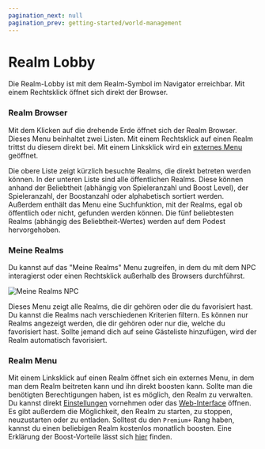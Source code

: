 ```yaml
---
pagination_next: null  
pagination_prev: getting-started/world-management
---
```


# Realm Lobby

Die Realm-Lobby ist mit dem Realm-Symbol im Navigator erreichbar. Mit einem Rechtsklick öffnet sich direkt der Browser.

### Realm Browser

Mit dem Klicken auf die drehende Erde öffnet sich der Realm Browser. Dieses Menu beinhaltet zwei Listen. Mit einem Rechtsklick auf einen Realm trittst du diesem direkt bei. Mit einem Linksklick wird ein [externes Menu](#realm-menu) geöffnet.

Die obere Liste zeigt kürzlich besuchte Realms, die direkt betreten werden können. In der unteren Liste sind alle öffentlichen Realms. Diese können anhand der Beliebtheit (abhängig von Spieleranzahl und Boost Level), der Spieleranzahl, der Boostanzahl oder alphabetisch sortiert werden. Außerdem enthält das Menu eine Suchfunktion, mit der Realms, egal ob öffentlich oder nicht, gefunden werden können. Die fünf beliebtesten Realms (abhängig des Beliebtheit-Wertes) werden auf dem Podest hervorgehoben.

### Meine Realms

Du kannst auf das "Meine Realms" Menu zugreifen, in dem du mít dem NPC interagierst oder einen Rechtsklick außerhalb des Browsers durchführst.

![Meine Realms NPC](../../../../../static/img/de/getting-started/npc.webp)

Dieses Menu zeigt alle Realms, die dir gehören oder die du favorisiert hast. Du kannst die Realms nach verschiedenen Kriterien filtern. Es können nur Realms angezeigt werden, die dir gehören oder nur die, welche du favorisiert hast. Sollte jemand dich auf seine Gästeliste hinzufügen, wird der Realm automatisch favorisiert.

### Realm Menu

Mit einem Linksklick auf einen Realm öffnet sich ein externes Menu, in dem man dem Realm beitreten kann und ihn direkt boosten kann. Sollte man die benötigten Berechtigungen haben, ist es möglich, den Realm zu verwalten. Du kannst direkt [Einstellungen](./settings) vornehmen oder das [Web-Interface](../web-interface) öffnen. Es gibt außerdem die Möglichkeit, den Realm zu starten, zu stoppen, neuzustarten oder zu entladen.
Solltest du den `Premium+` Rang haben, kannst du einen beliebigen Realm kostenlos monatlich boosten. Eine Erklärung der Boost-Vorteile lässt sich [hier](./boosts) finden.
